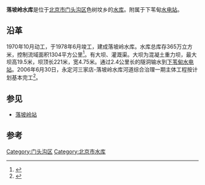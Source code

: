{{Coord|39.9891667|115.9783333|type:waterbody_region:CN-11_source:GoogleMaps|display=title}}
'''落坡岭水库'''是位于[[北京市|北京市]][[门头沟区|门头沟区]]色树坟乡的[[水库|水库]]。附属于下苇甸[[水电站|水电站]]。

== 沿革 ==
1970年10月动工，于1978年6月竣工，建成落坡岭水库。水库总库存365万立方米，控制流域面积1304平方公里<ref>{{Cite book|title=京畿重地王平镇|last=政协北京市门头沟区学习与文史委员会，北京市门头沟区王平镇党委政府编|first=|publisher=中国博雅出版社|year=2007.12|isbn=978-7-80325-021-4|location=|pages=121}}</ref>。有大坝、灌溉渠。大坝为混凝土重力坝，最大坝高19.5米，坝顶长221米，宽4.75米。通过2.4公里长的隧洞输水到[[下苇甸水电站|下苇甸水电站]]。2006年6月30日，永定河三家店-落坡岭水库河道综合治理一期主体工程按计划基本完工<ref>{{Cite book|title=北京门头沟年鉴 2006|last=北京市门头沟区地方志编纂委员会编|first=|publisher=北京：中共党史出版社|year=2006.12|isbn=978-7-80199-608-4|location=|pages=221}}</ref>。

==参见==
*[[落坡岭站|落坡岭站]]

==参考==
{{reflist}}

[[Category:门头沟区|Category:门头沟区]]
[[Category:北京市水库|Category:北京市水库]]
{{beijing-stub}}